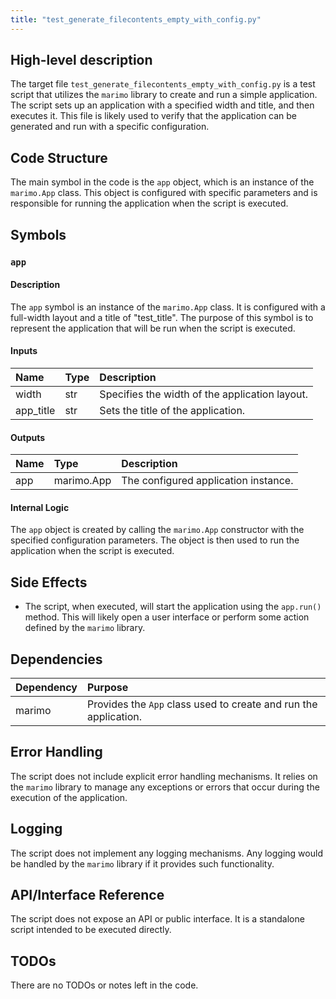 ```yaml
---
title: "test_generate_filecontents_empty_with_config.py"
---
```


## High-level description

The target file `test_generate_filecontents_empty_with_config.py` is a test script that utilizes the `marimo` library to create and run a simple application. The script sets up an application with a specified width and title, and then executes it. This file is likely used to verify that the application can be generated and run with a specific configuration.

## Code Structure

The main symbol in the code is the `app` object, which is an instance of the `marimo.App` class. This object is configured with specific parameters and is responsible for running the application when the script is executed.

## Symbols

### `app`
#### Description
The `app` symbol is an instance of the `marimo.App` class. It is configured with a full-width layout and a title of "test_title". The purpose of this symbol is to represent the application that will be run when the script is executed.

#### Inputs
| Name | Type | Description |
|:-----|:-----|:------------|
| width | str | Specifies the width of the application layout. |
| app_title | str | Sets the title of the application. |

#### Outputs
| Name | Type | Description |
|:-----|:-----|:------------|
| app | marimo.App | The configured application instance. |

#### Internal Logic
The `app` object is created by calling the `marimo.App` constructor with the specified configuration parameters. The object is then used to run the application when the script is executed.

## Side Effects

- The script, when executed, will start the application using the `app.run()` method. This will likely open a user interface or perform some action defined by the `marimo` library.

## Dependencies

| Dependency | Purpose |
|:-----------|:--------|
| marimo | Provides the `App` class used to create and run the application. |

## Error Handling

The script does not include explicit error handling mechanisms. It relies on the `marimo` library to manage any exceptions or errors that occur during the execution of the application.

## Logging

The script does not implement any logging mechanisms. Any logging would be handled by the `marimo` library if it provides such functionality.

## API/Interface Reference

The script does not expose an API or public interface. It is a standalone script intended to be executed directly.

## TODOs

There are no TODOs or notes left in the code.